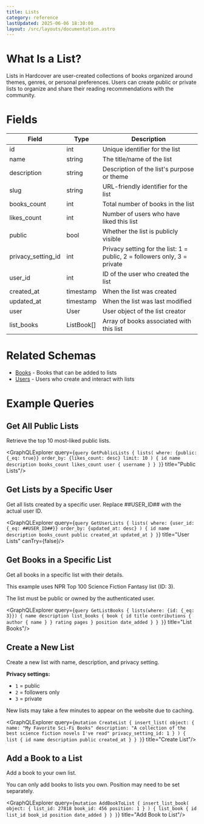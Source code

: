 ```yaml
---
title: Lists
category: reference
lastUpdated: 2025-06-06 18:30:00
layout: /src/layouts/documentation.astro
---
```



# What Is a List?

Lists in Hardcover are user-created collections of books organized around themes, genres, or personal preferences. Users can create public or private lists to organize and share their reading recommendations with the community.

# Fields

<table>
    <thead>
    <tr>
        <th>Field</th>
        <th>Type</th>
        <th>Description</th>
    </tr>
    </thead>
    <tbody>
    <tr>
        <td>id</td>
        <td>int</td>
        <td>Unique identifier for the list</td>
    </tr>
    <tr>
        <td>name</td>
        <td>string</td>
        <td>The title/name of the list</td>
    </tr>
    <tr>
        <td>description</td>
        <td>string</td>
        <td>Description of the list's purpose or theme</td>
    </tr>
    <tr>
        <td>slug</td>
        <td>string</td>
        <td>URL-friendly identifier for the list</td>
    </tr>
    <tr>
        <td>books_count</td>
        <td>int</td>
        <td>Total number of books in the list</td>
    </tr>
    <tr>
        <td>likes_count</td>
        <td>int</td>
        <td>Number of users who have liked this list</td>
    </tr>
    <tr>
        <td>public</td>
        <td>bool</td>
        <td>Whether the list is publicly visible</td>
    </tr>
    <tr>
        <td>privacy_setting_id</td>
        <td>int</td>
        <td>Privacy setting for the list: 1 = public, 2 = followers only, 3 = private</td>
    </tr>
    <tr>
        <td>user_id</td>
        <td>int</td>
        <td>ID of the user who created the list</td>
    </tr>
    <tr>
        <td>created_at</td>
        <td>timestamp</td>
        <td>When the list was created</td>
    </tr>
    <tr>
        <td>updated_at</td>
        <td>timestamp</td>
        <td>When the list was last modified</td>
    </tr>
    <tr>
        <td>user</td>
        <td>User</td>
        <td>User object of the list creator</td>
    </tr>
    <tr>
        <td>list_books</td>
        <td>ListBook[]</td>
        <td>Array of books associated with this list</td>
    </tr>
    </tbody>
</table>

# Related Schemas

- [Books](/api/graphql/schemas/books) - Books that can be added to lists
- [Users](/api/graphql/schemas/users) - Users who create and interact with lists

# Example Queries

## Get All Public Lists

Retrieve the top 10 most-liked public lists.

<GraphQLExplorer query={`
query GetPublicLists {
    lists(
        where: {public: {_eq: true}}
        order_by: {likes_count: desc}
        limit: 10
    ) {
        id
        name
        description
        books_count
        likes_count
        user {
            username
        }
    }
}
`} title="Public Lists"/>

## Get Lists by a Specific User

Get all lists created by a specific user. Replace ##USER_ID## with the actual user ID.

<GraphQLExplorer query={`
query GetUserLists {
    lists(
        where: {user_id: {_eq: ##USER_ID##}}
        order_by: {updated_at: desc}
    ) {
        id
        name
        description
        books_count
        public
        created_at
        updated_at
    }
}
`} title="User Lists" canTry={false}/>

## Get Books in a Specific List

Get all books in a specific list with their details.

This example uses NPR Top 100 Science Fiction Fantasy list (ID: 3).

<Aside type="note">
    The list must be public or owned by the authenticated user.
</Aside>

<GraphQLExplorer query={`
query GetListBooks {
    lists(where: {id: {_eq: 3}}) {
        name
        description
        list_books {
            book {
                id
                title
                contributions {
                    author {
                        name
                    }
                }
                rating
                pages
            }
            position
            date_added
        }
    }
}
`} title="List Books"/>

## Create a New List

Create a new list with name, description, and privacy setting.

**Privacy settings:**
- `1` = public
- `2` = followers only  
- `3` = private

<Aside type="note">
    New lists may take a few minutes to appear on the website due to caching.
</Aside>

<GraphQLExplorer query={`
mutation CreateList {
    insert_list(
        object: {
            name: "My Favorite Sci-Fi Books"
            description: "A collection of the best science fiction novels I've read"
            privacy_setting_id: 1
        }
    ) {
        list {
            id
            name
            description
            public
            created_at
        }
    }
}
`} title="Create List"/>

## Add a Book to a List

Add a book to your own list.

<Aside type="note">
    You can only add books to lists you own. Position may need to be set separately.
</Aside>

<GraphQLExplorer query={`
mutation AddBookToList {
    insert_list_book(
        object: {
            list_id: 27818
            book_id: 456
            position: 1
        }
    ) {
        list_book {
            id
            list_id
            book_id
            position
            date_added
        }
    }
}
`} title="Add Book to List"/>
